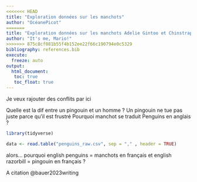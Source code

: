 ```yaml
---
<<<<<<< HEAD
title: "Exploration données sur les manchots"
author: "OcéanePicot" 
=======
title: "Exploration données sur les manchots Adelie Gintoo et Chinstrap"
author: "It's me, Mario!" 
>>>>>>> 875c8cf081b55f4b152ee22f66c190794e0c5329
bibliography: references.bib
execute: 
  freeze: auto
output: 
  html_document:
   toc: true
   toc_float: true
---
```

Je veux rajouter des conflits par ici

Quelle est la dif entre un pingouin et un homme ? Un pingouin ne tue pas juste parce qu'il est frustré
Pourquoi manchot se traduit Penguins en anglais ?
```r
library(tidyverse)
```


```r
data <- read.table("penguins_raw.csv", sep = "," , header = TRUE)
```

alors... pourquoi english penguins = manchots en français et english razorbill = pingouin en français ?



A citation @bauer2023writing
